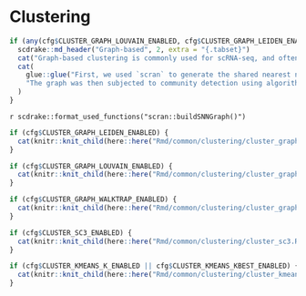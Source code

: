# Clustering {.tabset}

```r
if (any(cfg$CLUSTER_GRAPH_LOUVAIN_ENABLED, cfg$CLUSTER_GRAPH_LEIDEN_ENABLED, cfg$CLUSTER_GRAPH_WALKTRAP_ENABLED)) {
  scdrake::md_header("Graph-based", 2, extra = "{.tabset}")
  cat("Graph-based clustering is commonly used for scRNA-seq, and often shows a good performance.\n\n")
  cat(
    glue::glue("First, we used `scran` to generate the shared nearest neighbor (SNN) graph using {cfg$CLUSTER_GRAPH_SNN_K} nearest neighbors (cells) and '{cfg$CLUSTER_GRAPH_SNN_TYPE}' weighting scheme."),
    "The graph was then subjected to community detection using algorithms implemented in the `igraph` package.\n\n"
  )
}
```

`r scdrake::format_used_functions("scran::buildSNNGraph()")`

```r
if (cfg$CLUSTER_GRAPH_LEIDEN_ENABLED) {
  cat(knitr::knit_child(here::here("Rmd/common/clustering/cluster_graph_leiden.Rmd"), quiet = TRUE))
}
```

```r
if (cfg$CLUSTER_GRAPH_LOUVAIN_ENABLED) {
  cat(knitr::knit_child(here::here("Rmd/common/clustering/cluster_graph_louvain.Rmd"), quiet = TRUE))
}
```

```r
if (cfg$CLUSTER_GRAPH_WALKTRAP_ENABLED) {
  cat(knitr::knit_child(here::here("Rmd/common/clustering/cluster_graph_walktrap.Rmd"), quiet = TRUE))
}
```

```r
if (cfg$CLUSTER_SC3_ENABLED) {
  cat(knitr::knit_child(here::here("Rmd/common/clustering/cluster_sc3.Rmd"), quiet = TRUE))
}
```

```r
if (cfg$CLUSTER_KMEANS_K_ENABLED || cfg$CLUSTER_KMEANS_KBEST_ENABLED) {
  cat(knitr::knit_child(here::here("Rmd/common/clustering/cluster_kmeans.Rmd"), quiet = TRUE))
}
```
